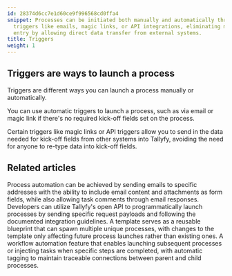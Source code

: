 ```yaml
---
id: 28374d6cc7e1d60ce9f996568cd0ffa4
snippet: Processes can be initiated both manually and automatically through various
  triggers like emails, magic links, or API integrations, eliminating manual data
  entry by allowing direct data transfer from external systems.
title: Triggers
weight: 1
---
```


## Triggers are ways to launch a process

Triggers are different ways you can launch a process manually or automatically.

You can use automatic triggers to launch a process, such as via email or magic link if there's no required kick-off fields set on the process.

Certain triggers like magic links or API triggers allow you to send in the data needed for kick-off fields from other systems into Tallyfy, avoiding the need for anyone to re-type data into kick-off fields.



<PageTree />


## Related articles
<CardGrid>
<LinkTitleCard header="<b>Triggers > Launch via inbound email</b>" href="/products/pro/launching/triggers/via-email/" > Process automation can be achieved by sending emails to specific addresses with the ability to include email content and attachments as form fields, while also allowing task comments through email responses. </LinkTitleCard>
<LinkTitleCard header="<b>Triggers > Launch via API</b>" href="/products/pro/launching/triggers/via-api/" > Developers can utilize Tallyfy's open API to programmatically launch processes by sending specific request payloads and following the documented integration guidelines. </LinkTitleCard>
<LinkTitleCard header="<b>Pro > Launching</b>" href="/products/pro/launching/" > A template serves as a reusable blueprint that can spawn multiple unique processes, with changes to the template only affecting future process launches rather than existing ones. </LinkTitleCard>
<LinkTitleCard header="<b>Launching > Launch another process when a task is completed</b>" href="/products/pro/launching/launch-process-when-task-is-completed/" > A workflow automation feature that enables launching subsequent processes or injecting tasks when specific steps are completed, with automatic tagging to maintain traceable connections between parent and child processes. </LinkTitleCard>
</CardGrid>